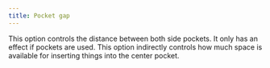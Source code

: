 ```yaml
---
title: Pocket gap
---
```


This option controls the distance between both side pockets. It only has an effect if pockets are used. This option indirectly controls how much space is available for inserting things into the center pocket.
